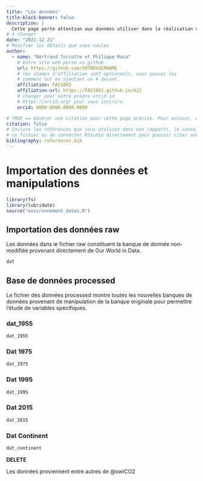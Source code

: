 ```yaml
---
title: "Les données"
title-block-banner: false
description: | 
  Cette page porte attention aux données utiliser dans la réalisation de ce projet.
# à changer
date: "2022-12-21"
# Modifier les détails que vous voulez
author:
  - name: "Bertrand Turcotte et Philippe Rosa"
    # Votre site web perso ou github
    url: https://github.com/VOTREUSERNAME
    # les champs d'affiliation sont optionnels, vous pouvez les
    # comment out en ajoutant un # devant.
    affiliation: FAS1002
    affiliation-url: https://FAS1002.github.io/A22
    # changer pour votre propre orcid id
    # https://orcid.org/ pour vous inscrire.
    orcid: 0000-0000-0000-0000

# TRUE == Générer une citation pour cette page précise. Pour enlever, mettre false.
citation: false
# Inclure les références que vous utilisez dans vos rapports. Je conseille Zotero pour construire
# ce fichier ou de connecter RStudio directement pour pouvoir citer avec @nom-de-reference.
bibliography: references.bib
---
```


# **Importation des données et manipulations**

```r
library(fs)
library(lubridate)
source("environnement_datas.R")

```

## Importation des données raw

Les données dans le fichier raw constituent la banque de donnée non-modifiée provenant directement de Our World in Data.

```r
dat
```

## Base de données processed

Le fichier des données processed montre toutes les nouvelles banques de données provenant de manipulation de la banque originale pour permettre l'étude de variables spécifiques.

### dat_1955

```r
dat_1955

```

### Dat 1975

```r
dat_1975
```

### Dat 1995

```r
dat_1995
```

### Dat 2015

```r
dat_2015
```

### Dat Continent

```r
dat_continent
```

**DELETE**

Les données proviennent entre autres de @owiCO2
